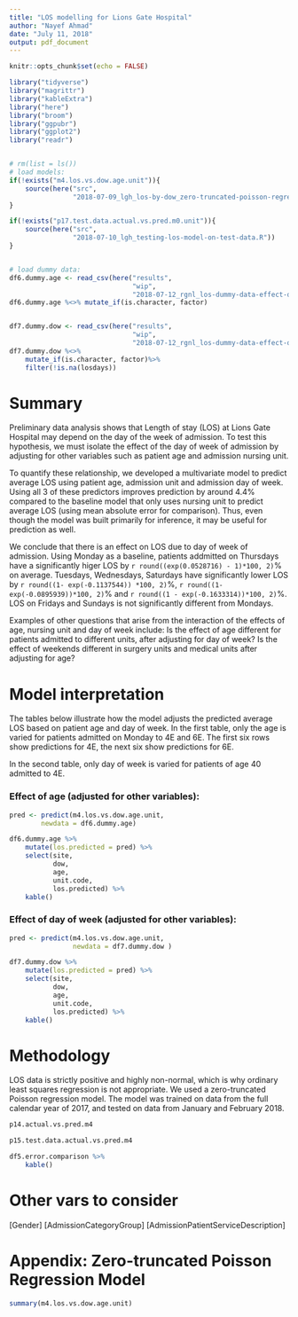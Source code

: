 ```yaml
---
title: "LOS modelling for Lions Gate Hospital"
author: "Nayef Ahmad"
date: "July 11, 2018"
output: pdf_document
---
```


```r
knitr::opts_chunk$set(echo = FALSE)

library("tidyverse")
library("magrittr")
library("kableExtra")
library("here")
library("broom")
library("ggpubr")
library("ggplot2")
library("readr")


# rm(list = ls())
# load models: 
if(!exists("m4.los.vs.dow.age.unit")){
    source(here("src", 
                "2018-07-09_lgh_los-by-dow_zero-truncated-poisson-regression.R"))
}

if(!exists("p17.test.data.actual.vs.pred.m0.unit")){
    source(here("src", 
                "2018-07-10_lgh_testing-los-model-on-test-data.R"))
}


# load dummy data: 
df6.dummy.age <- read_csv(here("results", 
                               "wip", 
                               "2018-07-12_rgnl_los-dummy-data-effect-of-age.csv"))
df6.dummy.age %<>% mutate_if(is.character, factor)


df7.dummy.dow <- read_csv(here("results", 
                               "wip", 
                               "2018-07-12_rgnl_los-dummy-data-effect-of-dow.csv"))
df7.dummy.dow %<>% 
    mutate_if(is.character, factor)%>% 
    filter(!is.na(losdays))


```

# Summary
Preliminary data analysis shows that Length of stay (LOS) at Lions Gate Hospital may depend on the day of the week of admission. To test this hypothesis, we must isolate the effect of the day of week of admission by adjusting for other variables such as patient age and admission nursing unit. 

To quantify these relationship, we developed a multivariate model to predict average LOS using patient age, admission unit and admission day of week. Using all 3 of these predictors improves prediction by around 4.4% compared to the baseline model that only uses nursing unit to predict average LOS (using mean absolute error for comparison). Thus, even though the model was built primarily for inference, it may be useful for prediction as well. 

We conclude that there is an effect on LOS due to day of week of admission. Using Monday as a baseline, patients addmitted on Thursdays have a significantly higer LOS by `r round((exp(0.0528716) - 1)*100, 2)`% on average. Tuesdays, Wednesdays, Saturdays have significantly lower LOS by `r round((1- exp(-0.1137544)) *100, 2)`%, `r round((1-exp(-0.0895939))*100, 2)`% and `r round((1 - exp(-0.1633314))*100, 2)`%. LOS on Fridays and Sundays is not significantly different from Mondays.  

Examples of other questions that arise from the interaction of the effects of age, nursing unit and day of week include: Is the effect of age different for patients admitted to different units, after adjusting for day of week? Is the effect of weekends different in surgery units and medical units after adjusting for age?  


# Model interpretation
The tables below illustrate how the model adjusts the predicted average LOS based on patient age and day of week. In the first table, only the age is varied for patients admitted on Monday to 4E and 6E. The first six rows show predictions for 4E, the next six show predictions for 6E. 

In the second table, only day of week is varied for patients of age 40 admitted to 4E. 

### Effect of age (adjusted for other variables): 
```r
pred <- predict(m4.los.vs.dow.age.unit, 
        newdata = df6.dummy.age)

df6.dummy.age %>% 
    mutate(los.predicted = pred) %>% 
    select(site, 
           dow, 
           age, 
           unit.code, 
           los.predicted) %>% 
    kable() 

```



### Effect of day of week (adjusted for other variables): 
```r
pred <- predict(m4.los.vs.dow.age.unit, 
                newdata = df7.dummy.dow )

df7.dummy.dow %>% 
    mutate(los.predicted = pred) %>% 
    select(site, 
           dow, 
           age, 
           unit.code, 
           los.predicted) %>% 
    kable()


```



# Methodology
LOS data is strictly positive and highly non-normal, which is why ordinary least squares regression is not appropriate. We used a zero-truncated Poisson regression model. The model was trained on data from the full calendar year of 2017, and tested on data from January and February 2018. 


```r
p14.actual.vs.pred.m4
```

```r
p15.test.data.actual.vs.pred.m4
```

```r
df5.error.comparison %>% 
    kable()
```




# Other vars to consider
[Gender]
[AdmissionCategoryGroup]
[AdmissionPatientServiceDescription]




# Appendix: Zero-truncated Poisson Regression Model
```r
summary(m4.los.vs.dow.age.unit)
```







